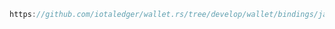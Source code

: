 ```java reference
https://github.com/iotaledger/wallet.rs/tree/develop/wallet/bindings/java/examples/src/Backup.java
```
